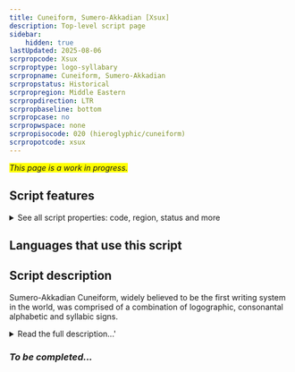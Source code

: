 ```yaml
---
title: Cuneiform, Sumero-Akkadian [Xsux]
description: Top-level script page
sidebar:
    hidden: true
lastUpdated: 2025-08-06
scrpropcode: Xsux
scrproptype: logo-syllabary
scrpropname: Cuneiform, Sumero-Akkadian
scrpropstatus: Historical
scrpropregion: Middle Eastern
scrpropdirection: LTR
scrpropbaseline: bottom
scrpropcase: no
scrpropwspace: none
scrpropisocode: 020 (hieroglyphic/cuneiform)
scrpropotcode: xsux
---
```


<span style='background-color:yellow'>_This page is a work in progress._</span>


## Script features

<details>
<summary> See all script properties: code, region, status and more</summary>
<ScriptInfo />
</details>

## Languages that use this script

<WsList script='Xsux' wsMax='5' />

## Script description

Sumero-Akkadian Cuneiform, widely believed to be the first writing system in the world, was comprised of a combination of logographic, consonantal alphabetic and syllabic signs.

<details><summary>Read the full description...'</summary>_Not yet available._</details>

### _To be completed..._

